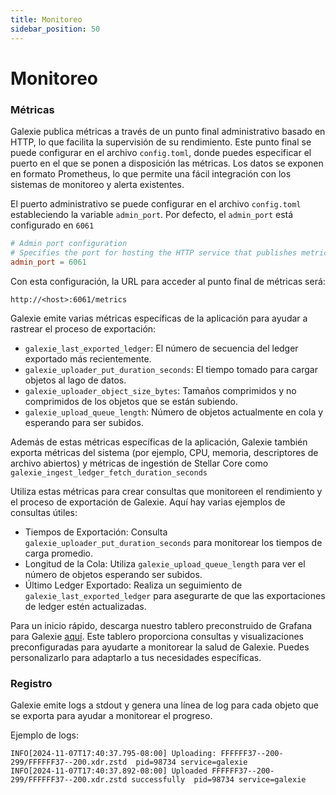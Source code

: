 ```yaml
---
title: Monitoreo
sidebar_position: 50
---
```


# Monitoreo

### Métricas

Galexie publica métricas a través de un punto final administrativo basado en HTTP, lo que facilita la supervisión de su rendimiento. Este punto final se puede configurar en el archivo `config.toml`, donde puedes especificar el puerto en el que se ponen a disposición las métricas. Los datos se exponen en formato Prometheus, lo que permite una fácil integración con los sistemas de monitoreo y alerta existentes.

El puerto administrativo se puede configurar en el archivo `config.toml` estableciendo la variable `admin_port`. Por defecto, el `admin_port` está configurado en `6061`

```toml
# Admin port configuration
# Specifies the port for hosting the HTTP service that publishes metrics.
admin_port = 6061
```

Con esta configuración, la URL para acceder al punto final de métricas será:

```
http://<host>:6061/metrics
```

Galexie emite varias métricas específicas de la aplicación para ayudar a rastrear el proceso de exportación:

- `galexie_last_exported_ledger`: El número de secuencia del ledger exportado más recientemente.
- `galexie_uploader_put_duration_seconds`: El tiempo tomado para cargar objetos al lago de datos.
- `galexie_uploader_object_size_bytes`: Tamaños comprimidos y no comprimidos de los objetos que se están subiendo.
- `galexie_upload_queue_length`: Número de objetos actualmente en cola y esperando para ser subidos.

Además de estas métricas específicas de la aplicación, Galexie también exporta métricas del sistema (por ejemplo, CPU, memoria, descriptores de archivo abiertos) y métricas de ingestión de Stellar Core como `galexie_ingest_ledger_fetch_duration_seconds`

Utiliza estas métricas para crear consultas que monitoreen el rendimiento y el proceso de exportación de Galexie. Aquí hay varias ejemplos de consultas útiles:

- Tiempos de Exportación: Consulta `galexie_uploader_put_duration_seconds` para monitorear los tiempos de carga promedio.
- Longitud de la Cola: Utiliza `galexie_upload_queue_length` para ver el número de objetos esperando ser subidos.
- Último Ledger Exportado: Realiza un seguimiento de `galexie_last_exported_ledger` para asegurarte de que las exportaciones de ledger estén actualizadas.

Para un inicio rápido, descarga nuestro tablero preconstruido de Grafana para Galexie [aquí](https://grafana.com/grafana/dashboards/22285-stellar-galexie/). Este tablero proporciona consultas y visualizaciones preconfiguradas para ayudarte a monitorear la salud de Galexie. Puedes personalizarlo para adaptarlo a tus necesidades específicas.

### Registro

Galexie emite logs a stdout y genera una línea de log para cada objeto que se exporta para ayudar a monitorear el progreso.

Ejemplo de logs:

```
INFO[2024-11-07T17:40:37.795-08:00] Uploading: FFFFFF37--200-299/FFFFFF37--200.xdr.zstd  pid=98734 service=galexie
INFO[2024-11-07T17:40:37.892-08:00] Uploaded FFFFFF37--200-299/FFFFFF37--200.xdr.zstd successfully  pid=98734 service=galexie
```
